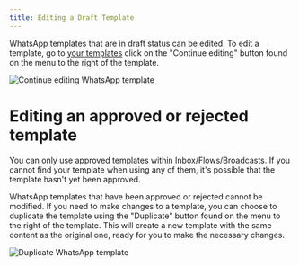 ```yaml
---
title: Editing a Draft Template
---
```


WhatsApp templates that are in draft status can be edited. To edit a template, go to [your templates](https://app.hilos.io/template) click on the "Continue editing" button found on the menu to the right of the template.

![Continue editing WhatsApp template](https://hilos-media.s3.us-east-2.amazonaws.com/documentation/userdocs/using-hilos/reference/templates/editing-a-template/img1.png)

# Editing an approved or rejected template

<Note>
You can only use approved templates within Inbox/Flows/Broadcasts. If you cannot find your template when using any of them, it's possible that the template hasn't yet been approved.
</Note>

WhatsApp templates that have been approved or rejected cannot be modified. If you need to make changes to a template, you can choose to duplicate the template using the "Duplicate" button found on the menu to the right of the template. This will create a new template with the same content as the original one, ready for you to make the necessary changes.

![Duplicate WhatsApp template](https://hilos-media.s3.us-east-2.amazonaws.com/documentation/userdocs/using-hilos/reference/templates/editing-a-template/img2.png)
